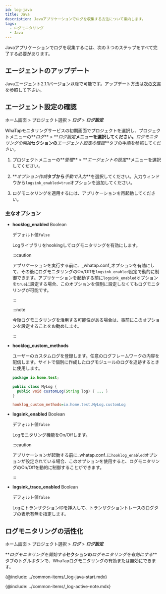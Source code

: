 ```yaml
---
id: log-java
title: Java
description: Javaアプリケーションでログを収集する方法について案内します。
tags:
  - ログモニタリング
  - Java
---
```


Javaアプリケーションでログを収集するには、次の３つのステップをすべて完了する必要があります。

## エージェントのアップデート

Javaエージェント2.1.1バージョン以降で可能です。アップデート方法は[次の文書](../java/update-agent)を参照して下さい。

## エージェント設定の確認

ホーム画面 > プロジェクト選択 > **_ログ_** > **_ログ設定_**

WhaTapモニタリングサービスの初期画面でプロジェクトを選択し、プロジェクトメニューの**_ログ_** > **_ログ設定_**メニューを選択してください。**_ログモニタリングの開始_**セクションの**_エージェント設定の確認_**タブの手順を参照してください。

1.  プロジェクトメニューの**_管理_** > **_エージェントの設定_**メニューを選択してください。

2.  **_オプション作成_**タブから**_手動で入力_**を選択してください。入力ウィンドウから`logsink_enabled=true`オプションを追加してください。 

    <ImgLang img='log-agent-conf.png' desc='ログエージェント設定'/>

3.  ログモニタリングを適用するには、アプリケーションを再起動してください。

### 主なオプション

-   **hooklog_enabled** <span class='type'>Boolean</span>

    デフォルト値`false`

    Logライブラリをhookingしてログモニタリングを有効にします。  

    :::caution

    アプリケーションを実行する前に、_whatap.conf_オプションを有効にして、その後にログモニタリングのOn/Offを`logsink_enabled`設定で動的に制御できます。アプリケーションを起動する前に`logsink_enabled`オプションを`true`に設定する場合、このオプションを個別に設定しなくてもログモニタリングが可能です。

    :::

    :::note

    今後ログモニタリングを活用する可能性がある場合は、事前にこのオプションを設定することをお勧めします。

    :::

-   **hooklog_custom_methods**

    ユーザーのカスタムログを登録します。任意のログフレームワークの内容を配信します。サイトで個別に作成したログモジュールのログを追跡するときに使用します。

    ```java title='Java'
    package io.home.test;

    public class MyLog {  
      public void customLog(String log) { ... }
    }
    ```

    ```ini title='whatap.conf'
    hooklog_custom_methods=io.home.test.MyLog.customLog
    ```

-   **logsink_enabled** <span class='type'>Boolean</span>

    デフォルト値`false`

    Logモニタリング機能をOn/Offします。

    :::caution

    アプリケーションが起動する前に_whatap.conf_に`hooklog_enabled`オプションが設定されている場合、このオプションを使用すると、ログモニタリングのOn/Offを動的に制御することができます。

    :::

-   **logsink_trace_enabled** <span class='type'>Boolean</span>

    デフォルト値`false`

    LogにトランザクションIDを挿入して、トランザクショントレースのログタブの表示有無を指定します。  

## ログモニタリングの活性化

ホーム画面 > プロジェクト選択 > **_ログ_** > **_ログ設定_**

**_ログモニタリングを開始する_**セクションの**_ログモニタリングを有効にする_**タブのトグルボタンで、WhaTapログモニタリングの有効または無効にできます。

{@include: ../common-items/_log-java-start.mdx}

{@include: ../common-items/_log-active-note.mdx}
